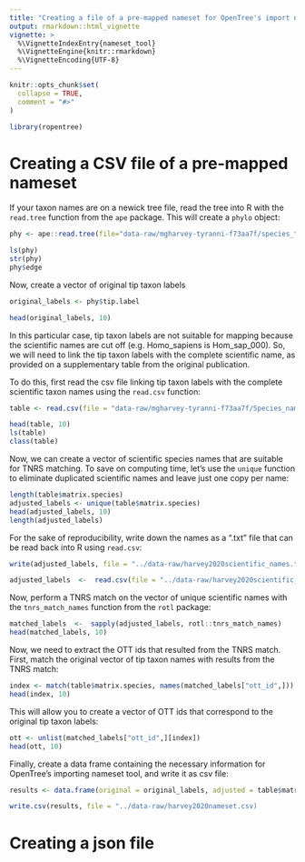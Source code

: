 ```yaml
---
title: "Creating a file of a pre-mapped nameset for OpenTree's import nameset tool"
output: rmarkdown::html_vignette
vignette: >
  %\VignetteIndexEntry{nameset_tool}
  %\VignetteEngine{knitr::rmarkdown}
  %\VignetteEncoding{UTF-8}
---
```


```r
knitr::opts_chunk$set(
  collapse = TRUE,
  comment = "#>"
)
```

```r
library(ropentree)
```

# Creating a CSV file of a pre-mapped nameset

If your taxon names are on a newick tree file, read the tree into R with the `read.tree` function from the `ape` package. This will create a `phylo` object:

```r
phy <- ape::read.tree(file="data-raw/mgharvey-tyranni-f73aa7f/species_trees/final_timetrees/T400F_complete.tre")

ls(phy)
str(phy)
phy$edge
```

Now, create a vector of original tip taxon labels

```r
original_labels <- phy$tip.label

head(original_labels, 10)
```

In this particular case, tip taxon labels are not suitable for mapping because the scientific names are cut off (e.g. Homo_sapiens is Hom_sap_000).
So, we will need to link the tip taxon labels with the complete scientific name, as provided on a supplementary table from the original publication.

To do this, first read the csv file linking tip taxon labels with the complete scientific taxon names using the `read.csv` function:

```r
table <- read.csv(file = "data-raw/mgharvey-tyranni-f73aa7f/Species_name_map_uids.csv")

head(table, 10)
ls(table)
class(table)
```

Now, we can create a vector of scientific species names that are suitable for TNRS matching.
To save on computing time, let's use the `unique` function to eliminate duplicated scientific names and leave just one copy per name:

```r
length(table$matrix.species)
adjusted_labels <- unique(table$matrix.species)
head(adjusted_labels, 10)
length(adjusted_labels)
```


For the sake of reproducibility, write down the names as a ".txt" file that can be read back into R using `read.csv`:

```r

write(adjusted_labels, file = "../data-raw/harvey2020scientific_names.txt")

adjusted_labels  <-  read.csv(file = "../data-raw/harvey2020scientific_names.txt", header = FALSE)[,1]
```

Now, perform a TNRS match on the vector of unique scientific names with the `tnrs_match_names` function from the `rotl` package:

```r
matched_labels  <-  sapply(adjusted_labels, rotl::tnrs_match_names)
head(matched_labels, 10)
```

Now, we need to extract the OTT ids that resulted from the TNRS match.
First, match the original vector of tip taxon names with results from the TNRS match:

```r
index <- match(table$matrix.species, names(matched_labels["ott_id",]))
head(index, 10)
```

This will allow you to create a vector of OTT ids that correspond to the original tip taxon labels: 

```r
ott <- unlist(matched_labels["ott_id",][index])
head(ott, 10)
```

Finally, create a data frame containing the necessary information for OpenTree's importing nameset tool, and write it as csv file:

```r
results <- data.frame(original = original_labels, adjusted = table$matrix.species, ott_id = ott)

write.csv(results, file = "../data-raw/harvey2020nameset.csv)
```


# Creating a json file 


